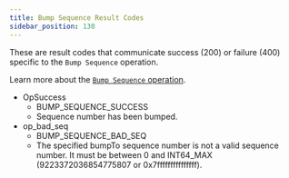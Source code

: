 ```yaml
---
title: Bump Sequence Result Codes
sidebar_position: 130
---
```



These are result codes that communicate success (200) or failure (400) specific to the `Bump Sequence` operation.

Learn more about the [`Bump Sequence` operation](../../../../docs/fundamentals-and-concepts/list-of-operations#bump-sequence).

<AttributeTable>

- OpSuccess
  - BUMP_SEQUENCE_SUCCESS
  - Sequence number has been bumped.
- op_bad_seq
  - BUMP_SEQUENCE_BAD_SEQ
  - The specified bumpTo sequence number is not a valid sequence number. It must be between 0 and INT64_MAX (9223372036854775807 or 0x7fffffffffffffff).

</AttributeTable>

